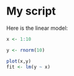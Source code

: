 # My script

Here is the linear model:

```r
x <- 1:10

y <- rnorm(10)

plot(x,y)
fit <- lm(y ~ x)
```